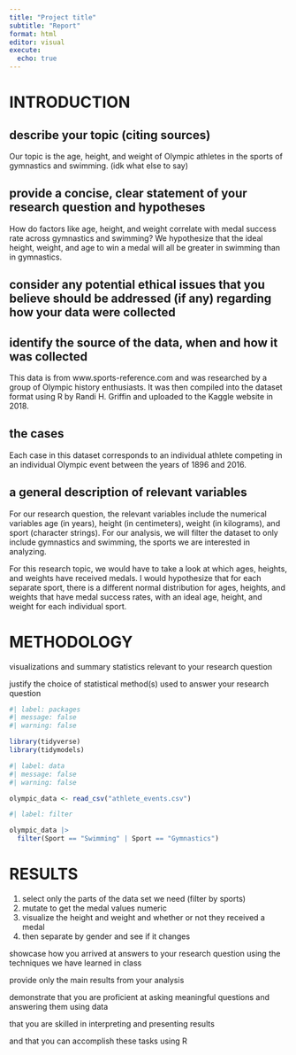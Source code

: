 ```yaml
---
title: "Project title"
subtitle: "Report"
format: html
editor: visual
execute:
  echo: true
---
```


# INTRODUCTION

## describe your topic (citing sources)

Our topic is the age, height, and weight of Olympic athletes in the sports of gymnastics and swimming. (idk what else to say)

## provide a concise, clear statement of your research question and hypotheses

How do factors like age, height, and weight correlate with medal success rate across gymnastics and swimming? We hypothesize that the ideal height, weight, and age to win a medal will all be greater in swimming than in gymnastics.

## consider any potential ethical issues that you believe should be addressed (if any) regarding how your data were collected

## identify the source of the data, when and how it was collected

This data is from www.sports-reference.com and was researched by a group of Olympic history enthusiasts. It was then compiled into the dataset format using R by Randi H. Griffin and uploaded to the Kaggle website in 2018.

## the cases

Each case in this dataset corresponds to an individual athlete competing in an individual Olympic event between the years of 1896 and 2016.

## a general description of relevant variables

For our research question, the relevant variables include the numerical variables age (in years), height (in centimeters), weight (in kilograms), and sport (character strings). For our analysis, we will filter the dataset to only include gymnastics and swimming, the sports we are interested in analyzing.

For this research topic, we would have to take a look at which ages, heights, and weights have received medals. I would hypothesize that for each separate sport, there is a different normal distribution for ages, heights, and weights that have medal success rates, with an ideal age, height, and weight for each individual sport.

# METHODOLOGY

visualizations and summary statistics relevant to your research question

justify the choice of statistical method(s) used to answer your research question

```r
#| label: packages
#| message: false
#| warning: false

library(tidyverse)
library(tidymodels)
```

```r
#| label: data
#| message: false
#| warning: false

olympic_data <- read_csv("athlete_events.csv")
```

```r
#| label: filter

olympic_data |>
  filter(Sport == "Swimming" | Sport == "Gymnastics")
```

# RESULTS

1.  select only the parts of the data set we need (filter by sports)
2.  mutate to get the medal values numeric
3.  visualize the height and weight and whether or not they received a medal
4.  then separate by gender and see if it changes

showcase how you arrived at answers to your research question using the techniques we have learned in class

provide only the main results from your analysis

demonstrate that you are proficient at asking meaningful questions and answering them using data

that you are skilled in interpreting and presenting results

and that you can accomplish these tasks using R
